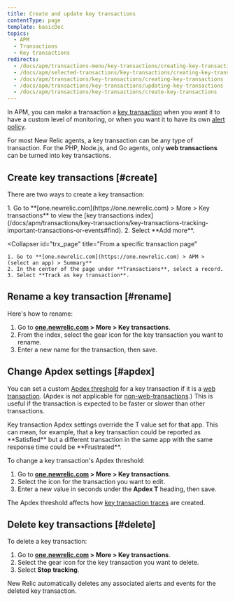 ```yaml
---
title: Create and update key transactions
contentType: page
template: basicDoc
topics:
  - APM
  - Transactions
  - Key transactions
redirects:
  - /docs/apm/transactions-menu/key-transactions/creating-key-transactions
  - /docs/apm/selected-transactions/key-transactions/creating-key-transactions
  - /docs/apm/transactions/key-transactions/creating-key-transactions
  - /docs/apm/transactions/key-transactions/updating-key-transactions
  - /docs/apm/transactions/key-transactions/create-key-transactions
---
```


In APM, you can make a transaction a [key transaction](/docs/apm/transactions/key-transactions/key-transactions-tracking-important-transactions-or-events) when you want it to have a custom level of monitoring, or when you want it to have its own [alert policy](/docs/apm/transactions/key-transactions/view-key-transactions-alert-information).

For most New Relic agents, a key transaction can be any type of transaction. For the PHP, Node.js, and Go agents, only **web transactions** can be turned into key transactions.

## Create key transactions [#create]

There are two ways to create a key transaction:

<CollapserGroup>
  <Collapser
    id="index"
    title="From the key transaction index"
  >
    1. Go to **[one.newrelic.com](https://one.newrelic.com) > More > Key transactions** to view the [key transactions index](/docs/apm/transactions/key-transactions/key-transactions-tracking-important-transactions-or-events#find).
    2. Select **Add more**.
  </Collapser>

  <Collapser
    id="trx_page"
    title="From a specific transaction page"
  >
    1. Go to **[one.newrelic.com](https://one.newrelic.com) > APM > (select an app) > Summary**
    2. In the center of the page under **Transactions**, select a record.
    3. Select **Track as key transaction**.
  </Collapser>
</CollapserGroup>

## Rename a key transaction [#rename]

Here's how to rename:

1. Go to **[one.newrelic.com](https://one.newrelic.com) > More > Key transactions**.
2. From the index, select the gear <Icon name="fe-settings"/>
   icon for the key transaction you want to rename.
3. Enter a new name for the transaction, then save.

## Change Apdex settings [#apdex]

You can set a custom [Apdex threshold](/docs/apm/new-relic-apm/apdex/apdex-measuring-user-satisfaction) for a key transaction if it is a [web transaction](/docs/using-new-relic/welcome-new-relic/getting-started/glossary#transaction). (Apdex is not applicable for [non-web-transactions](/docs/using-new-relic/welcome-new-relic/getting-started/glossary#non-web-transaction).) This is useful if the transaction is expected to be faster or slower than other transactions.

<Callout variant="important">
  Key transaction Apdex settings override the T value set for that app. This can mean, for example, that a key transaction could be reported as **Satisfied** but a different transaction in the same app with the same response time could be **Frustrated**.
</Callout>

To change a key transaction's Apdex threshold:

1. Go to **[one.newrelic.com](https://one.newrelic.com) > More > Key transactions**.
2. Select the <Icon name="fe-settings"/>
   icon for the transaction you want to edit.
3. Enter a new value in seconds under the **Apdex T** heading, then save.

The Apdex threshold affects how [key transaction traces](/docs/apm/transactions/transaction-traces/configure-transaction-traces#key-txns) are created.

## Delete key transactions [#delete]

To delete a key transaction:

1. Go to **[one.newrelic.com](https://one.newrelic.com) > More > Key transactions**.
2. Select the gear <Icon name="fe-settings"/>
   icon for the key transaction you want to delete.
3. Select **Stop tracking**.

New Relic automatically deletes any associated alerts and events for the deleted key transaction.
